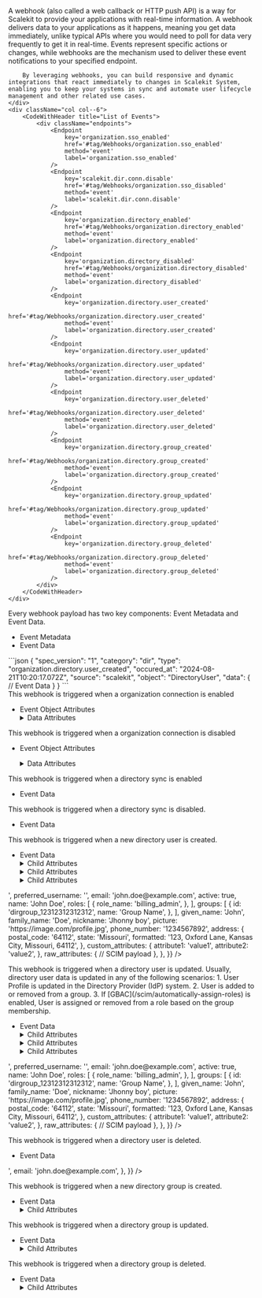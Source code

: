 
<IntersectingHeader id="tag/Webhooks" title="Webhooks"/>
<div className="row section">
    <div className="col col--6">
        A webhook (also called a web callback or HTTP push API) is a way for Scalekit to provide your applications with real-time information. A webhook delivers data to your applications as it happens, meaning you get data immediately, unlike typical APIs where you would need to poll for data very frequently to get it in real-time. Events represent specific actions or changes, while webhooks are the mechanism used to deliver these event notifications to your specified endpoint.

        By leveraging webhooks, you can build responsive and dynamic integrations that react immediately to changes in Scalekit System, enabling you to keep your systems in sync and automate user lifecycle management and other related use cases.
    </div>
    <div className="col col--6">
        <CodeWithHeader title="List of Events">
            <div className="endpoints">
                <Endpoint
                    key='organization.sso_enabled'
                    href='#tag/Webhooks/organization.sso_enabled'
                    method='event'
                    label='organization.sso_enabled'
                />
                <Endpoint
                    key='scalekit.dir.conn.disable'
                    href='#tag/Webhooks/organization.sso_disabled'
                    method='event'
                    label='scalekit.dir.conn.disable'
                />
                <Endpoint
                    key='organization.directory_enabled'
                    href='#tag/Webhooks/organization.directory_enabled'
                    method='event'
                    label='organization.directory_enabled'
                />
                <Endpoint
                    key='organization.directory_disabled'
                    href='#tag/Webhooks/organization.directory_disabled'
                    method='event'
                    label='organization.directory_disabled'
                />
                <Endpoint
                    key='organization.directory.user_created'
                    href='#tag/Webhooks/organization.directory.user_created'
                    method='event'
                    label='organization.directory.user_created'
                />
                <Endpoint
                    key='organization.directory.user_updated'
                    href='#tag/Webhooks/organization.directory.user_updated'
                    method='event'
                    label='organization.directory.user_updated'
                />
                <Endpoint
                    key='organization.directory.user_deleted'
                    href='#tag/Webhooks/organization.directory.user_deleted'
                    method='event'
                    label='organization.directory.user_deleted'
                />
                <Endpoint
                    key='organization.directory.group_created'
                    href='#tag/Webhooks/organization.directory.group_created'
                    method='event'
                    label='organization.directory.group_created'
                />
                <Endpoint
                    key='organization.directory.group_updated'
                    href='#tag/Webhooks/organization.directory.group_updated'
                    method='event'
                    label='organization.directory.group_updated'
                />
                <Endpoint
                    key='organization.directory.group_deleted'
                    href='#tag/Webhooks/organization.directory.group_deleted'
                    method='event'
                    label='organization.directory.group_deleted'
                />
            </div>
        </CodeWithHeader>
    </div>

</div>

<IntersectingHeader id="tag/Webhooks/object" title="Event Object" subheading="true" classList="ApiCategoryList"/>
<div className="row section">
    <div className="col col--6">
        Every webhook payload has two key components: Event Metadata and Event Data.
        <ul className="ApiReference-Parameters">
            <li className="ApiReference-Parameter header">Event Metadata</li>
            <Parameter attrKey="spec_version" type="string" description="Version of the event specification (currently '1')." />
            <Parameter attrKey="category" type="string" description="Indicates the event category (Example: 'dir' for directory-related events)." />
            <Parameter attrKey="type" type="string" description="Specifies the exact event type (Example: 'organization.directory.user_created' for user creation)." />
            <Parameter attrKey="occured_at" type="string" description="Timestamp of when the event occurred." />
            <Parameter attrKey="source" type="string" description="The origin of the event (always 'scalekit' in this case)." />
            <Parameter attrKey="object" type="string" description="The type of object affected (Example: 'DirectoryUser')." />
            <li className="ApiReference-Parameter header">Event Data</li>
            <Parameter attrKey="data" type="object" description="Contains latest object data after the event." />
        </ul>
    </div>
    <div className="col col--6">
        <CodeWithHeader title="Sample Event Payload">
        ```json
        {
          "spec_version": "1",
          "category": "dir",
          "type": "organization.directory.user_created",
          "occured_at": "2024-08-21T10:20:17.072Z",
          "source": "scalekit",
          "object": "DirectoryUser",
          "data": {
            // Event Data
          }
        }
        ```
        </CodeWithHeader>
    </div>
</div>

<IntersectingHeader title="Enterprise SSO" subheading="true" />
<IntersectingHeader id="tag/Webhooks/organization.sso_enabled" title="SSO Enabled" subheading="true" classList="ApiCategoryList webhook method"/>
<div className="row section">
    <div className="col col--6">
    This webhook is triggered when a organization connection is enabled
    <ul className="ApiReference-Parameters">
  <li className="ApiReference-Parameter header">Event Object Attributes</li>
  <Parameter
    attrKey="spec_version"
    type="string"
    description="Version of the event specification format"
  />
  <Parameter attrKey="category" type="string" description="Categorization of the event type" />
  <Parameter attrKey="type" type="string" description="Specific type of event that occurred" />
  <Parameter
    attrKey="occured_at"
    type="string"
    description="Timestamp when the event was generated in RFC 3339 format"
  />
  <Parameter attrKey="source" type="string" description="Origin of the event" />
  <Parameter attrKey="object" type="string" description="Type of object the event relates to" />
  <Parameter attrKey="id" type="string" description="Unique identifier for the specific event" />
  <Parameter
    attrKey="data"
    type="object"
    description="Detailed information about the event">
    <details>
      <summary>Data Attributes</summary>
      <ul className="ApiReference-Parameters">
        <Parameter
          attrKey="id"
          type="string"
          description="Unique identifier for the connection"
        />

        <Parameter
          attrKey="provider"
          type="enum"
          description="Identity provider for the connection">
          <details>
            <summary>Possible values</summary>
            <Parameter attrKey="OKTA" />
          </details>
        </Parameter>

        <Parameter
          attrKey="type"
          type="enum"
          description="Type of authentication protocol">
          <details>
            <summary>Possible values</summary>
            <Parameter attrKey="SAML" />
            <Parameter attrKey="OIDC" />
          </details>
        </Parameter>

        <Parameter
          attrKey="enabled"
          type="boolean"
          description="Indicates whether the connection is currently enabled or disabled"
        />

        <Parameter
          attrKey="status"
          type="enum"
          description="Current status of the connection">
          <details>
            <summary>Possible values</summary>
            <Parameter attrKey="COMPLETED" />
          </details>
        </Parameter>
      </ul>
    </details>

  </Parameter>
</ul>
    </div>
    <div className="col col--6">
        <CodeWithHeader title="organization.sso_enabled">
          <JsonViewer src={{
              "spec_version": "1",
              "category": "conn",
              "type": "organization.sso_enabled",
              "occured_at": "2024-08-21T10:20:17.072Z",
              "source": "scalekit",
              "object": "Connection",
              "id" : "evt_12343",
              "data": {
                  "id": "conn_54237072013131859",
                  "provider": "OKTA",
                  "type": "SAML", // or "OIDC"
                  "enabled": true,
                  "status": "COMPLETED",
              }
          }} />
        </CodeWithHeader>
    </div>
</div>

<IntersectingHeader id="tag/Webhooks/organization.sso_disabled" title="SSO Disabled" subheading="true" classList="ApiCategoryList webhook method"/>
<div className="row section">
<div className="col col--6">
This webhook is triggered when a organization connection is disabled
<ul className="ApiReference-Parameters">
  <li className="ApiReference-Parameter header">Event Object Attributes</li>

<Parameter
  attrKey="spec_version"
  type="string"
  description="Version of the event specification format"
/>

<Parameter attrKey="category" type="string" description="Categorization of the event type" />
<Parameter attrKey="type" type="string" description="Specific type of event that occurred" />
<Parameter
  attrKey="occured_at"
  type="string"
  description="Timestamp when the event was generated in RFC 3339 format"
/>
<Parameter attrKey="source" type="string" description="Origin of the event" />
<Parameter attrKey="object" type="string" description="Type of object the event relates to" />
<Parameter attrKey="id" type="string" description="Unique identifier for the specific event" />

  <Parameter
    attrKey="data"
    type="object"
    description="Detailed information about the event">
    <details>
      <summary>Data Attributes</summary>
      <ul className="ApiReference-Parameters">
        <Parameter
          attrKey="id"
          type="string"
          description="Unique identifier for the connection"
        />

        <Parameter
          attrKey="provider"
          type="enum"
          description="Identity provider for the connection">
          <details>
            <summary>Possible values</summary>
            <Parameter attrKey="OKTA" />
          </details>
        </Parameter>

        <Parameter
          attrKey="type"
          type="enum"
          description="Type of authentication protocol">
          <details>
            <summary>Possible values</summary>
            <Parameter attrKey="SAML" />
            <Parameter attrKey="OIDC" />
          </details>
        </Parameter>

        <Parameter
          attrKey="enabled"
          type="boolean"
          description="Indicates whether the connection is currently enabled or disabled"
        />

        <Parameter
          attrKey="status"
          type="enum"
          description="Current status of the connection">
          <details>
            <summary>Possible values</summary>
            <Parameter attrKey="COMPLETED" />
          </details>
        </Parameter>
      </ul>
    </details>

  </Parameter>
</ul>

</div>

<div className="col col--6">
    <CodeWithHeader title="organization.sso_disabled">
      <JsonViewer src={{
          "spec_version": "1",
          "category": "conn",
          "type": "organization.sso_disabled",
          "occured_at": "2024-08-21T10:20:17.072Z",
          "source": "scalekit",
          "object": "Connection",
          "id" : "evt_12343",
          "data": {
              "id": "conn_54237072013131859",
              "provider": "OKTA",
              "type": "SAML", // or "OIDC"
              "enabled": true,
              "status": "COMPLETED",
          }
        }} />
    </CodeWithHeader>
</div>
</div>

<IntersectingHeader title="SCIM Provisioning" subheading="true" />
<IntersectingHeader
  id="tag/Webhooks/organization.directory_enabled"
  title="Directory Enabled"
  subheading="true"
  classList="ApiCategoryList webhook method"
/>
<div className="row section">
  <div className="col col--6">
    This webhook is triggered when a directory sync is enabled
    <ul className="ApiReference-Parameters">
      <li className="ApiReference-Parameter header">Event Data</li>
      <Parameter attrKey="id" type="string" description="Unique identifier for event" />
      <Parameter
        attrKey="directory_type"
        type="string"
        description="The type of directory synchronization"
      />
      <Parameter
        attrKey="enabled"
        type="boolean"
        description="Indicates if the directory sync is enabled"
      />
      <Parameter
        attrKey="environment_id"
        type="string"
        description="Identifier for the environment"
      />
      <Parameter
        attrKey="data.id"
        type="string"
        description="Unique identifier for the directory configuration"
      />
      <Parameter
        attrKey="last_sync_at"
        type="null"
        description="Timestamp of the last synchronization, null if not yet synced"
      />
      <Parameter
        attrKey="organization_id"
        type="string"
        description="Identifier for the organization"
      />
      <Parameter attrKey="provider" type="string" description="The provider of the directory" />
      <Parameter
        attrKey="updated_at"
        type="string"
        description="Timestamp of when the configuration was last updated"
      />
      <Parameter
        attrKey="occured_at"
        type="string"
        description="Timestamp of when the event occurred"
      />
    </ul>
  </div>
  <div className="col col--6">
    <CodeWithHeader title="organization.directory_enabled">
      <JsonViewer
        src={{
          spec_version: '1',
          id: 'evt_53891640779079756',
          type: 'organization.directory_enabled',
          occurred_at: '2025-01-06T18:45:21.057814Z',
          environment_id: 'env_53814739859406915',
          organization_id: 'org_53879494091473415',
          object: 'Directory',
          data: {
            directory_type: 'SCIM',
            enabled: true,
            id: 'dir_53879621145330183',
            last_sync_at: '2025-01-06T18:45:03.206676Z',
            organization_id: 'org_53879494091473415',
            provider: 'OKTA',
            updated_at: '2025-01-06T18:45:21.04978184Z',
          },
        }}
      />
    </CodeWithHeader>
  </div>
</div>

<IntersectingHeader
  id="tag/Webhooks/organization.directory_disabled"
  title="Directory Disabled"
  subheading="true"
  classList="ApiCategoryList webhook method"
/>
<div className="row section">
  <div className="col col--6">
    This webhook is triggered when a directory sync is disabled.
    <ul className="ApiReference-Parameters">
      <li className="ApiReference-Parameter header">Event Data</li>
      <Parameter
        attrKey="directory_type"
        type="string"
        description="Type of directory protocol used for synchronization"
      />
      <Parameter
        attrKey="enabled"
        type="boolean"
        description="Indicates whether the directory synchronization is currently enabled or disabled"
      />
      <Parameter
        attrKey="id"
        type="string"
        description="Unique identifier for the directory connection"
      />
      <Parameter
        attrKey="last_sync_at"
        type="string"
        description="Timestamp of the most recent directory synchronization"
      />
      <Parameter
        attrKey="organization_id"
        type="string"
        description="Unique identifier of the organization associated with this directory"
      />
      <Parameter
        attrKey="provider"
        type="string"
        description="Identity provider for the directory connection"
      />
      <Parameter
        attrKey="status"
        type="string"
        description="Current status of the directory synchronization process"
      />
      <Parameter
        attrKey="updated_at"
        type="string"
        description="Timestamp of the most recent update to the directory connection"
      />
      <Parameter
        attrKey="occured_at"
        type="string"
        description="Timestamp of when the event occurred"
      />
    </ul>
  </div>
  <div className="col col--6">
    <CodeWithHeader title="organization.directory_disabled">
      <JsonViewer
        src={{
          spec_version: '1',
          id: 'evt_53891640779079756',
          type: 'organization.directory_enabled',
          occurred_at: '2025-01-06T18:45:21.057814Z',
          environment_id: 'env_53814739859406915',
          organization_id: 'org_53879494091473415',
          object: 'Directory',
          data: {
            directory_type: 'SCIM',
            enabled: false,
            id: 'dir_53879621145330183',
            last_sync_at: '2025-01-06T18:45:03.206676Z',
            organization_id: 'org_53879494091473415',
            provider: 'OKTA',
            updated_at: '2025-01-06T18:45:21.04978184Z',
          },
        }}
      />
    </CodeWithHeader>
  </div>
</div>

<IntersectingHeader
  id="tag/Webhooks/organization.directory.user_created"
  title="Directory User Created"
  subheading="true"
  classList="ApiCategoryList webhook method"
/>
<div className="row section">
  <div className="col col--6">
    This webhook is triggered when a new directory user is created.
    <ul className="ApiReference-Parameters">
      <li className="ApiReference-Parameter header">Event Data</li>
      <Parameter attrKey="id" type="string" description="Unique ID of the Directory User." />
      <Parameter
        attrKey="organization_id"
        type="string"
        description="Unique ID of the Organization to which this directory user belongs."
      />
      <Parameter
        attrKey="dp_id"
        type="string"
        description="Unique ID of the User in the Directory Provider (IdP) system."
      />
      <Parameter
        attrKey="preferred_username"
        type="string"
        description="Preferred username of the directory user."
      />
      <Parameter attrKey="email" type="string" description="Email of the directory user." />
      <Parameter
        attrKey="active"
        type="boolean"
        description="Indicates if the directory user is active."
      />
      <Parameter
        attrKey="name"
        type="string"
        description="Fully formatted name of the directory user."
      />
      <Parameter
        attrKey="roles"
        type="array"
        description="Array of roles assigned to the directory user."
      >
        <details>
          <summary>Child Attributes</summary>
          <Parameter attrKey="role" type="string" description="Role of the directory user." />
          <Parameter attrKey="name" type="string" description="Name of the directory user." />
        </details>
      </Parameter>
      <Parameter
        attrKey="groups"
        type="array"
        description="Array of groups to which the directory user belongs."
      >
        <details>
          <summary>Child Attributes</summary>
          <Parameter attrKey="id" type="string" description="ID of the directory group." />
          <Parameter attrKey="name" type="string" description="Name of the directory group." />
        </details>
      </Parameter>
      <Parameter
        attrKey="given_name"
        type="string"
        description="Given name of the directory user."
      />
      <Parameter
        attrKey="family_name"
        type="string"
        description="Family name of the directory user."
      />
      <Parameter attrKey="nickname" type="string" description="Nickname of the directory user." />
      <Parameter
        attrKey="picture"
        type="string"
        description="URL of the directory user's profile picture."
      />
      <Parameter
        attrKey="phone_number"
        type="string"
        description="Phone number of the directory user."
      />
      <Parameter attrKey="address" type="object" description="Address of the directory user.">
        <details>
          <summary>Child Attributes</summary>
          <Parameter
            attrKey="postal_code"
            type="string"
            description="Postal code of the directory user address."
          />
          <Parameter
            attrKey="state"
            type="string"
            description="State of the directory user address."
          />
          <Parameter
            attrKey="formatted"
            type="string"
            description="Formatted address of the directory user."
          />
        </details>
      </Parameter>
      <Parameter
        attrKey="custom_attributes"
        type="object"
        description="Custom attributes of the directory user."
      />
      <Parameter
        attrKey="raw_attributes"
        type="object"
        description="Raw attributes of the directory user as received from the Directory Provider (IdP)."
      />
    </ul>
  </div>
  <div className="col col--6">
    <CodeWithHeader title="organization.directory.user_created">
      <JsonViewer
        src={{
          spec_version: '1',
          category: 'dir',
          type: 'organization.directory.user_created',
          occured_at: '2024-08-21T10:20:17.072Z',
          source: 'scalekit',
          object: 'DirectoryUser',
          data: {
            id: 'diruser_12312312312312',
            organization_id: 'org_12312312312312',
            dp_id: '<scim_external_id>',
            preferred_username: '<idp_user_name>',
            email: 'john.doe@example.com',
            active: true,
            name: 'John Doe',
            roles: [
              {
                role_name: 'billing_admin',
              },
            ],
            groups: [
              {
                id: 'dirgroup_12312312312312',
                name: 'Group Name',
              },
            ],
            given_name: 'John',
            family_name: 'Doe',
            nickname: 'Jhonny boy',
            picture: 'https://image.com/profile.jpg',
            phone_number: '1234567892',
            address: {
              postal_code: '64112',
              state: 'Missouri',
              formatted: '123, Oxford Lane, Kansas City, Missouri, 64112',
            },
            custom_attributes: {
              attribute1: 'value1',
              attribute2: 'value2',
            },
            raw_attributes: {
              // SCIM payload
            },
          },
        }}
      />
    </CodeWithHeader>
  </div>
</div>

<IntersectingHeader
  id="tag/Webhooks/organization.directory.user_updated"
  title="Directory User Updated"
  subheading="true"
  classList="ApiCategoryList webhook method"
/>
<div className="row section">
  <div className="col col--6">
    This webhook is triggered when a directory user is updated. Usually, directory user data is
    updated in any of the following scenarios: 1. User Profile is updated in the Directory Provider
    (IdP) system. 2. User is added to or removed from a group. 3. If
    [GBAC](/scim/automatically-assign-roles) is enabled, User is assigned or removed from a role
    based on the group membership.
    <ul className="ApiReference-Parameters">
      <li className="ApiReference-Parameter header">Event Data</li>
      <Parameter attrKey="id" type="string" description="Unique ID of the Directory User." />
      <Parameter
        attrKey="organization_id"
        type="string"
        description="Unique ID of the Organization to which this directory user belongs."
      />
      <Parameter
        attrKey="dp_id"
        type="string"
        description="Unique ID of the User in the Directory Provider (IdP) system."
      />
      <Parameter
        attrKey="preferred_username"
        type="string"
        description="Preferred username of the directory user."
      />
      <Parameter attrKey="email" type="string" description="Email of the directory user." />
      <Parameter
        attrKey="active"
        type="boolean"
        description="Indicates if the directory user is active."
      />
      <Parameter
        attrKey="name"
        type="string"
        description="Fully formatted name of the directory user."
      />
      <Parameter
        attrKey="roles"
        type="array"
        description="Array of roles assigned to the directory user."
      >
        <details>
          <summary>Child Attributes</summary>
          <Parameter attrKey="role" type="string" description="Role of the directory user." />
          <Parameter attrKey="name" type="string" description="Name of the directory user." />
        </details>
      </Parameter>
      <Parameter
        attrKey="groups"
        type="array"
        description="Array of groups to which the directory user belongs."
      >
        <details>
          <summary>Child Attributes</summary>
          <Parameter attrKey="id" type="string" description="ID of the directory group." />
          <Parameter attrKey="name" type="string" description="Name of the directory group." />
        </details>
      </Parameter>
      <Parameter
        attrKey="given_name"
        type="string"
        description="Given name of the directory user."
      />
      <Parameter
        attrKey="family_name"
        type="string"
        description="Family name of the directory user."
      />
      <Parameter attrKey="nickname" type="string" description="Nickname of the directory user." />
      <Parameter
        attrKey="picture"
        type="string"
        description="URL of the directory user's profile picture."
      />
      <Parameter
        attrKey="phone_number"
        type="string"
        description="Phone number of the directory user."
      />
      <Parameter attrKey="address" type="object" description="Address of the directory user.">
        <details>
          <summary>Child Attributes</summary>
          <Parameter
            attrKey="postal_code"
            type="string"
            description="Postal code of the directory user address."
          />
          <Parameter
            attrKey="state"
            type="string"
            description="State of the directory user address."
          />
          <Parameter
            attrKey="formatted"
            type="string"
            description="Formatted address of the directory user."
          />
        </details>
      </Parameter>
      <Parameter
        attrKey="custom_attributes"
        type="object"
        description="Custom attributes of the directory user."
      />
      <Parameter
        attrKey="raw_attributes"
        type="object"
        description="Raw attributes of the directory user as received from the Directory Provider (IdP)."
      />
    </ul>
  </div>
  <div className="col col--6">
    <CodeWithHeader title="organization.directory.user_updated">
      <JsonViewer
        src={{
          spec_version: '1',
          category: 'dir',
          type: 'organization.directory.user_updated',
          occured_at: '2024-08-21T10:20:17.072Z',
          source: 'scalekit',
          object: 'DirectoryUser',
          data: {
            id: 'diruser_12312312312312',
            organization_id: 'org_12312312312312',
            dp_id: '<scim_external_id>',
            preferred_username: '<idp_user_name>',
            email: 'john.doe@example.com',
            active: true,
            name: 'John Doe',
            roles: [
              {
                role_name: 'billing_admin',
              },
            ],
            groups: [
              {
                id: 'dirgroup_12312312312312',
                name: 'Group Name',
              },
            ],
            given_name: 'John',
            family_name: 'Doe',
            nickname: 'Jhonny boy',
            picture: 'https://image.com/profile.jpg',
            phone_number: '1234567892',
            address: {
              postal_code: '64112',
              state: 'Missouri',
              formatted: '123, Oxford Lane, Kansas City, Missouri, 64112',
            },
            custom_attributes: {
              attribute1: 'value1',
              attribute2: 'value2',
            },
            raw_attributes: {
              // SCIM payload
            },
          },
        }}
      />
    </CodeWithHeader>
  </div>
</div>

<IntersectingHeader
  id="tag/Webhooks/organization.directory.user_deleted"
  title="Directory User Deleted"
  subheading="true"
  classList="ApiCategoryList webhook method"
/>
<div className="row section">
  <div className="col col--6">
    This webhook is triggered when a directory user is deleted.
    <ul className="ApiReference-Parameters">
      <li className="ApiReference-Parameter header">Event Data</li>
      <Parameter attrKey="id" type="string" description="Unique ID of the Directory User." />
      <Parameter
        attrKey="organization_id"
        type="string"
        description="Unique ID of the Organization to which this directory user belongs."
      />
      <Parameter
        attrKey="dp_id"
        type="string"
        description="Unique ID of the User in the Directory Provider (IdP) system."
      />
      <Parameter attrKey="email" type="string" description="Email of the directory user." />
    </ul>
  </div>
  <div className="col col--6">
    <CodeWithHeader title="organization.directory.user_deleted">
      <JsonViewer
        src={{
          spec_version: '1',
          category: 'dir',
          type: 'organization.directory.user_deleted',
          occured_at: '2024-08-21T10:20:17.072Z',
          source: 'scalekit',
          object: 'DirectoryUser',
          data: {
            id: 'diruser_12312312312312',
            organization_id: 'org_12312312312312',
            dp_id: '<scim_external_id>',
            email: 'john.doe@example.com',
          },
        }}
      />
    </CodeWithHeader>
  </div>
</div>

<IntersectingHeader
  id="tag/Webhooks/organization.directory.group_created"
  title="Directory Group Created"
  subheading="true"
  classList="ApiCategoryList webhook method"
/>
<div className="row section">
  <div className="col col--6">
    This webhook is triggered when a new directory group is created.
    <ul className="ApiReference-Parameters">
      <li className="ApiReference-Parameter header">Event Data</li>
      <Parameter
        attrKey="directory_id"
        type="string"
        description="Unique identifier for the directory."
      />
      <Parameter
        attrKey="display_name"
        type="string"
        description="Display name of the directory group."
      />
      <Parameter
        attrKey="external_id"
        type="null"
        description="External identifier for the group, null if not specified."
      />
      <Parameter
        attrKey="id"
        type="string"
        description="Unique identifier for the directory group."
      />
      <Parameter
        attrKey="organization_id"
        type="string"
        description="Identifier for the organization associated with the group."
      />
      <Parameter
        attrKey="raw_attributes"
        type="object"
        description="Raw attributes of the directory group."
      >
        <details>
          <summary>Child Attributes</summary>
          <Parameter
            attrKey="displayName"
            type="string"
            description="Display name of the group as received from the directory provider."
          />
          <Parameter
            attrKey="members"
            type="null"
            description="Members of the group, null if not specified or empty."
          />
        </details>
      </Parameter>
      <Parameter
        attrKey="environment_id"
        type="string"
        description="Identifier for the environment where the event occurred."
      />
      <Parameter attrKey="id" type="string" description="Unique identifier for the event." />
      <Parameter
        attrKey="object"
        type="string"
        description="Type of object the event relates to."
      />
      <Parameter
        attrKey="occurred_at"
        type="string"
        description="Timestamp when the event occurred."
      />
      <Parameter
        attrKey="organization_id"
        type="string"
        description="Identifier for the organization associated with the event."
      />
      <Parameter
        attrKey="spec_version"
        type="string"
        description="Specification version of the event."
      />
      <Parameter
        attrKey="type"
        type="string"
        description="Type of the event, indicating the action that occurred."
      />
    </ul>
  </div>
  <div className="col col--6">
    <CodeWithHeader title="organization.directory.group_created">
      <JsonViewer
        src={{
          data: {
            directory_id: 'dir_38610496391217780',
            display_name: 'Avengers',
            external_id: null,
            id: 'dirgroup_38862741498233423',
            organization_id: 'org_38609339635728478',
            raw_attributes: {
              displayName: 'Avengers',
              members: null,
            },
          },
          environment_id: 'env_32080745237316098',
          id: 'evt_38862741515010639',
          object: 'DirectoryGroup',
          occurred_at: '2024-09-25T02:26:39.036398577Z',
          organization_id: 'org_38609339635728478',
          spec_version: '1',
          type: 'organization.directory.group_created',
        }}
      />
    </CodeWithHeader>
  </div>
</div>

<IntersectingHeader
  id="tag/Webhooks/organization.directory.group_updated"
  title="Directory Group Updated"
  subheading="true"
  classList="ApiCategoryList webhook method"
/>
<div className="row section">
  <div className="col col--6">
    This webhook is triggered when a directory group is updated.
    <ul className="ApiReference-Parameters">
      <li className="ApiReference-Parameter header">Event Data</li>
      <Parameter
        attrKey="directory_id"
        type="string"
        description="Unique identifier for the directory."
      />
      <Parameter
        attrKey="display_name"
        type="string"
        description="Display name of the directory group."
      />
      <Parameter
        attrKey="external_id"
        type="null"
        description="External identifier for the group, null if not specified."
      />
      <Parameter
        attrKey="id"
        type="string"
        description="Unique identifier for the directory group."
      />
      <Parameter
        attrKey="organization_id"
        type="string"
        description="Identifier for the organization associated with the group."
      />
      <Parameter
        attrKey="raw_attributes"
        type="object"
        description="Raw attributes of the directory group."
      >
        <details>
          <summary>Child Attributes</summary>
          <Parameter
            attrKey="displayName"
            type="string"
            description="Display name of the group as received from the directory provider."
          />
          <Parameter attrKey="members" type="array" description="Array of members in the group.">
            <details>
              <summary>Child Attributes</summary>
              <Parameter
                attrKey="display"
                type="string"
                description="Display name or email of the group member."
              />
              <Parameter
                attrKey="value"
                type="string"
                description="Unique identifier for the group member."
              />
            </details>
          </Parameter>
        </details>
      </Parameter>
      <Parameter
        attrKey="environment_id"
        type="string"
        description="Identifier for the environment where the event occurred."
      />
      <Parameter attrKey="id" type="string" description="Unique identifier for the event." />
      <Parameter
        attrKey="object"
        type="string"
        description="Type of object the event relates to."
      />
      <Parameter
        attrKey="occurred_at"
        type="string"
        description="Timestamp when the event occurred."
      />
      <Parameter
        attrKey="organization_id"
        type="string"
        description="Identifier for the organization associated with the event."
      />
      <Parameter
        attrKey="spec_version"
        type="string"
        description="Specification version of the event."
      />
      <Parameter
        attrKey="type"
        type="string"
        description="Type of the event, indicating the action that occurred."
      />
    </ul>
  </div>
  <div className="col col--6">
    <CodeWithHeader title="organization.directory.group_updated">
      <JsonViewer
        src={{
          data: {
            directory_id: 'dir_38610496391217780',
            display_name: 'Avengers',
            external_id: null,
            id: 'dirgroup_38862741498233423',
            organization_id: 'org_38609339635728478',
            raw_attributes: {
              displayName: 'Avengers',
              members: [
                {
                  display: 'testuser2@gmail.com',
                  value: 'diruser_38864946578129487',
                },
              ],
            },
          },
          environment_id: 'env_32080745237316098',
          id: 'evt_38864948910162368',
          object: 'DirectoryGroup',
          occurred_at: '2024-09-25T02:48:34.745030921Z',
          organization_id: 'org_38609339635728478',
          spec_version: '1',
          type: 'organization.directory.group_updated',
        }}
      />
    </CodeWithHeader>
  </div>
</div>

<IntersectingHeader
  id="tag/Webhooks/organization.directory.group_deleted"
  title="Directory Group Deleted"
  subheading="true"
  classList="ApiCategoryList webhook method"
/>
<div className="row section">
  <div className="col col--6">
    This webhook is triggered when a directory group is deleted.
    <ul className="ApiReference-Parameters">
      <li className="ApiReference-Parameter header">Event Data</li>
      <Parameter
        attrKey="directory_id"
        type="string"
        description="Unique identifier for the directory."
      />
      <Parameter
        attrKey="display_name"
        type="string"
        description="Display name of the directory group."
      />
      <Parameter
        attrKey="dp_id"
        type="string"
        description="Unique identifier for the group in the directory provider system."
      />
      <Parameter
        attrKey="id"
        type="string"
        description="Unique identifier for the directory group."
      />
      <Parameter
        attrKey="organization_id"
        type="string"
        description="Identifier for the organization associated with the group."
      />
      <Parameter
        attrKey="raw_attributes"
        type="object"
        description="Raw attributes of the directory group as received from the provider."
      >
        <details>
          <summary>Child Attributes</summary>
          <Parameter
            attrKey="displayName"
            type="string"
            description="Display name of the group as received from the directory provider."
          />
          <Parameter
            attrKey="externalId"
            type="string"
            description="External identifier for the group in the directory provider system."
          />
          <Parameter attrKey="members" type="array" description="Array of members in the group.">
            <details>
              <summary>Child Attributes</summary>
              <Parameter
                attrKey="value"
                type="string"
                description="Unique identifier for the group member."
              />
            </details>
          </Parameter>
        </details>
      </Parameter>
      <Parameter
        attrKey="environment_id"
        type="string"
        description="Identifier for the environment where the event occurred."
      />
      <Parameter attrKey="id" type="string" description="Unique identifier for the event." />
      <Parameter
        attrKey="object"
        type="string"
        description="Type of object the event relates to."
      />
      <Parameter
        attrKey="occurred_at"
        type="string"
        description="Timestamp when the event occurred."
      />
      <Parameter
        attrKey="organization_id"
        type="string"
        description="Identifier for the organization associated with the event."
      />
      <Parameter
        attrKey="spec_version"
        type="string"
        description="Specification version of the event."
      />
      <Parameter
        attrKey="type"
        type="string"
        description="Type of the event, indicating the action that occurred."
      />
    </ul>
  </div>
  <div className="col col--6">
    <CodeWithHeader title="organization.directory.group_deleted">
      <JsonViewer
        src={{
          data: {
            directory_id: 'dir_39802485862301855',
            display_name: 'Admins',
            dp_id: '7c66a173-79c6-4270-ac78-8f35a8121e0a',
            id: 'dirgroup_40072007005503806',
            organization_id: 'org_39802449573184223',
            raw_attributes: {
              displayName: 'Admins',
              externalId: '7c66a173-79c6-4270-ac78-8f35a8121e0a',
              members: [
                {
                  value: 'diruser_39805917708943658',
                },
                {
                  value: 'diruser_39805918430364405',
                },
                {
                  value: 'diruser_39804927869976735',
                },
              ],
            },
          },
          environment_id: 'env_12205603854221623',
          id: 'evt_40650399597723966',
          object: 'DirectoryGroup',
          occurred_at: '2024-10-07T10:25:26.289331747Z',
          organization_id: 'org_39802449573184223',
          spec_version: '1',
          type: 'organization.directory.group_deleted',
        }}
      />
    </CodeWithHeader>
  </div>
</div>
